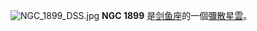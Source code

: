 {{NGCInfoBox|NGCID=NGC 1899|發現者=約翰·弗里德里希·威廉·赫歇爾|發現日期=1836年12月30日|其他編號=ESO 56-EN94|曆元=J2000.0|赤經=5時17分46秒
|赤緯=-67°54'0"|星座=剑鱼座|星體=彌散星雲|星等=|表面亮度=|藍等=}}
[[File:NGC_1899_DSS.jpg|thumb]]
'''NGC 1899''' 是[[剑鱼座|剑鱼座]]的一個[[彌散星雲|彌散星雲]]。

{{NGCReference|1899}}
{{Catalogs|NGC=1899}}